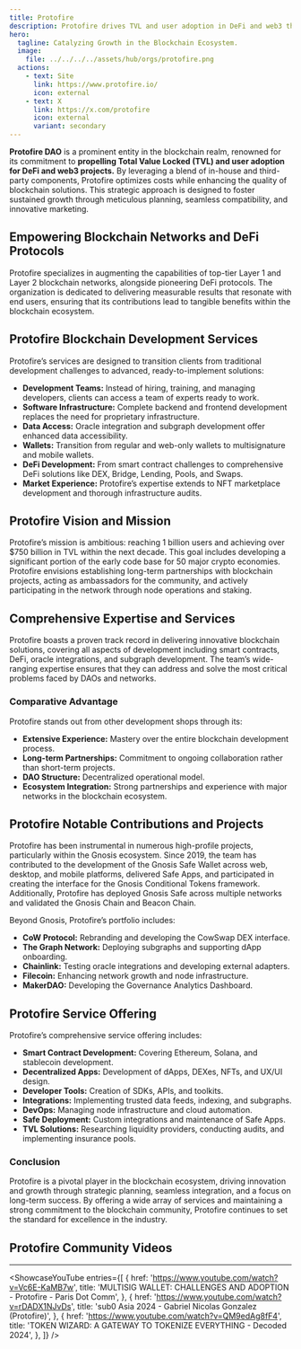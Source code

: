 ```yaml
---
title: Protofire
description: Protofire drives TVL and user adoption in DeFi and web3 through expert blockchain development and innovative marketing.
hero:
  tagline: Catalyzing Growth in the Blockchain Ecosystem.
  image: 
    file: ../../../../assets/hub/orgs/protofire.png
  actions:
    - text: Site
      link: https://www.protofire.io/
      icon: external
    - text: X
      link: https://x.com/protofire
      icon: external
      variant: secondary
---
```



**Protofire DAO** is a prominent entity in the blockchain realm, renowned for its commitment to **propelling Total Value Locked (TVL) and user adoption for DeFi and web3 projects.** By leveraging a blend of in-house and third-party components, Protofire optimizes costs while enhancing the quality of blockchain solutions. This strategic approach is designed to foster sustained growth through meticulous planning, seamless compatibility, and innovative marketing.

## Empowering Blockchain Networks and DeFi Protocols
Protofire specializes in augmenting the capabilities of top-tier Layer 1 and Layer 2 blockchain networks, alongside pioneering DeFi protocols. The organization is dedicated to delivering measurable results that resonate with end users, ensuring that its contributions lead to tangible benefits within the blockchain ecosystem.

## Protofire Blockchain Development Services
Protofire’s services are designed to transition clients from traditional development challenges to advanced, ready-to-implement solutions:

- **Development Teams:** Instead of hiring, training, and managing developers, clients can access a team of experts ready to work.
- **Software Infrastructure:** Complete backend and frontend development replaces the need for proprietary infrastructure.
- **Data Access:** Oracle integration and subgraph development offer enhanced data accessibility.
- **Wallets:** Transition from regular and web-only wallets to multisignature and mobile wallets.
- **DeFi Development:** From smart contract challenges to comprehensive DeFi solutions like DEX, Bridge, Lending, Pools, and Swaps.
- **Market Experience:** Protofire’s expertise extends to NFT marketplace development and thorough infrastructure audits.

## Protofire Vision and Mission
Protofire’s mission is ambitious: reaching 1 billion users and achieving over $750 billion in TVL within the next decade. This goal includes developing a significant portion of the early code base for 50 major crypto economies. Protofire envisions establishing long-term partnerships with blockchain projects, acting as ambassadors for the community, and actively participating in the network through node operations and staking.

## Comprehensive Expertise and Services
Protofire boasts a proven track record in delivering innovative blockchain solutions, covering all aspects of development including smart contracts, DeFi, oracle integrations, and subgraph development. The team’s wide-ranging expertise ensures that they can address and solve the most critical problems faced by DAOs and networks.

### Comparative Advantage
Protofire stands out from other development shops through its:

- **Extensive Experience:** Mastery over the entire blockchain development process.
- **Long-term Partnerships:** Commitment to ongoing collaboration rather than short-term projects.
- **DAO Structure:** Decentralized operational model.
- **Ecosystem Integration:** Strong partnerships and experience with major networks in the blockchain ecosystem.

## Protofire Notable Contributions and Projects
Protofire has been instrumental in numerous high-profile projects, particularly within the Gnosis ecosystem. Since 2019, the team has contributed to the development of the Gnosis Safe Wallet across web, desktop, and mobile platforms, delivered Safe Apps, and participated in creating the interface for the Gnosis Conditional Tokens framework. Additionally, Protofire has deployed Gnosis Safe across multiple networks and validated the Gnosis Chain and Beacon Chain.

Beyond Gnosis, Protofire’s portfolio includes:

- **CoW Protocol:** Rebranding and developing the CowSwap DEX interface.
- **The Graph Network:** Deploying subgraphs and supporting dApp onboarding.
- **Chainlink:** Testing oracle integrations and developing external adapters.
- **Filecoin:** Enhancing network growth and node infrastructure.
- **MakerDAO:** Developing the Governance Analytics Dashboard.

## Protofire Service Offering
Protofire’s comprehensive service offering includes:

- **Smart Contract Development:** Covering Ethereum, Solana, and stablecoin development.
- **Decentralized Apps:** Development of dApps, DEXes, NFTs, and UX/UI design.
- **Developer Tools:** Creation of SDKs, APIs, and toolkits.
- **Integrations:** Implementing trusted data feeds, indexing, and subgraphs.
- **DevOps:** Managing node infrastructure and cloud automation.
- **Safe Deployment:** Custom integrations and maintenance of Safe Apps.
- **TVL Solutions:** Researching liquidity providers, conducting audits, and implementing insurance pools.

### Conclusion
Protofire is a pivotal player in the blockchain ecosystem, driving innovation and growth through strategic planning, seamless integration, and a focus on long-term success. By offering a wide array of services and maintaining a strong commitment to the blockchain community, Protofire continues to set the standard for excellence in the industry.

## Protofire Community Videos
----------------
<ShowcaseYouTube
  entries={[
          {
      href: 'https://www.youtube.com/watch?v=Vc6E-KaMB7w',
      title: 'MULTISIG WALLET: CHALLENGES AND ADOPTION - Protofire - Paris Dot Comm',
     },
               {
      href: 'https://www.youtube.com/watch?v=rDADX1NJvDs',
      title: 'sub0 Asia 2024 - Gabriel Nicolas Gonzalez (Protofire)',
     },
               {
      href: 'https://www.youtube.com/watch?v=QM9edAg8fF4',
      title: 'TOKEN WIZARD: A GATEWAY TO TOKENIZE EVERYTHING - Decoded 2024',
     },
  ]}
/>